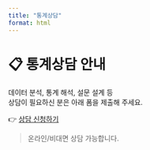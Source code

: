 ```yaml
---
title: "통계상담"
format: html
---
```


# 📋 통계상담 안내

데이터 분석, 통계 해석, 설문 설계 등  
상담이 필요하신 분은 아래 폼을 제출해 주세요.

👉 [상담 신청하기](https://forms.gle/your-google-form-link)

> 온라인/비대면 상담 가능합니다.